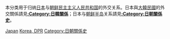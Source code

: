 本分类用于归纳[[日本|日本]]与[[朝鲜民主主义人民共和国|朝鲜民主主义人民共和国]]的外交关系。日本與[[大韓民國|大韓民國]]的外交關係請見'''[[:Category:日韓關係|:Category:日韓關係]]'''；日本与[[朝鲜半岛|朝鲜半岛]]关系請見'''[[:Category:日朝關係史|:Category:日朝關係史]]'''。

[[Category:朝鲜雙邊關係|Japan]]
[[Category:日本雙邊關係|Korea, DPR]]
[[Category:日朝關係史|Category:日朝關係史]]